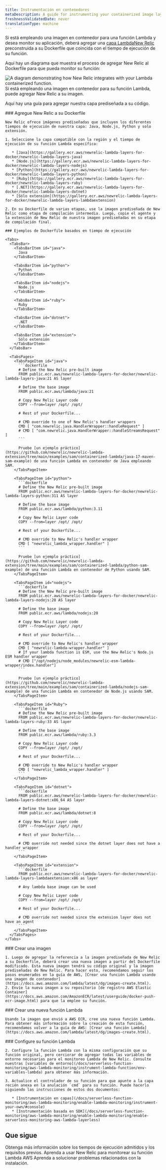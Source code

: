 ```yaml
---
title: Instrumentación en contenedores
metaDescription: A guide for instrumenting your containerized image layer with New Relic.
freshnessValidatedDate: never
translationType: machine
---
```


Si está empleando una imagen en contenedor para una función Lambda y desea monitor su aplicación, deberá agregar una [capa LambdaNew Relic ](https://gallery.ecr.aws/newrelic-lambda-layers-for-docker?page=1)preconstruida a su Dockerfile que coincida con el tiempo de ejecución de su función.

Aquí hay un diagrama que muestra el proceso de agregar New Relic al Dockerfile para que pueda monitor su función:

<img title="containerized images " alt="A diagram demonstrating how New Relic integrates with your Lambda containerized function." src="/images/serverless_diagram_containerized-images-with-lambda.webp" />

<figcaption>
  Si está empleando una imagen en contenedor para su función Lambda, puede agregar New Relic a su imagen.
</figcaption>

Aquí hay una guía para agregar nuestra capa prediseñada a su código.

<Steps>
  <Step>
    ### Agregue New Relic a su Dockerfile

    New Relic ofrece imágenes prediseñadas que incluyen los diferentes tiempos de ejecución de nuestra capa: Java, Node.js, Python y solo extensión.

    1. Seleccione la capa compatible con la región y el tiempo de ejecución de su función Lambda específica:

       * [Java](https://gallery.ecr.aws/newrelic-lambda-layers-for-docker/newrelic-lambda-layers-java)
       * [Node.js](https://gallery.ecr.aws/newrelic-lambda-layers-for-docker/newrelic-lambda-layers-nodejs)
       * [Python](https://gallery.ecr.aws/newrelic-lambda-layers-for-docker/newrelic-lambda-layers-python)
       * [Ruby](https://gallery.ecr.aws/newrelic-lambda-layers-for-docker/newrelic-lambda-layers-ruby)
       * [.NET](https://gallery.ecr.aws/newrelic-lambda-layers-for-docker/newrelic-lambda-layers-dotnet)
       * [Sólo extensión](https://gallery.ecr.aws/newrelic-lambda-layers-for-docker/newrelic-lambda-layers-lambdaextension)

    2. En su Dockerfile de varias etapas, use la imagen prediseñada de New Relic como etapa de compilación intermedia. Luego, copie el agente y la extensión de New Relic de nuestra imagen prediseñadas en su etapa de compilación final.

    ### Ejemplos de Dockerfile basados en tiempo de ejecución

    <Tabs>
      <TabsBar>
        <TabsBarItem id="java">
          Java
        </TabsBarItem>

        <TabsBarItem id="python">
          Python
        </TabsBarItem>

        <TabsBarItem id="nodejs">
          Node.js
        </TabsBarItem>

        <TabsBarItem id="ruby">
          Ruby
        </TabsBarItem>

        <TabsBarItem id="dotnet">
          .NET
        </TabsBarItem>

        <TabsBarItem id="extension">
          Sólo extensión
        </TabsBarItem>
      </TabsBar>

      <TabsPages>
        <TabsPageItem id="java">
          ```dockerfile
          # Define the New Relic pre-built image
          FROM public.ecr.aws/newrelic-lambda-layers-for-docker/newrelic-lambda-layers-java:21 AS layer

          # Define the base image
          FROM public.ecr.aws/lambda/java:21

          # Copy New Relic Layer code
          COPY --from=layer /opt/ /opt/

          # Rest of your Dockerfile...

          # CMD override to one of New Relic's handler wrappers
          CMD [ "com.newrelic.java.HandlerWrapper::handleRequest" ]
          # CMD [ "com.newrelic.java.HandlerWrapper::handleStreamsRequest" ]
          ```

          Pruebe [un ejemplo práctico](https://github.com/newrelic/newrelic-lambda-extension/tree/main/examples/sam/containerized-lambda/java-17-maven-sam-example) de una función Lambda en contenedor de Java empleando SAM.
        </TabsPageItem>

        <TabsPageItem id="python">
          ```dockerfile
          # Define the New Relic pre-built image
          FROM public.ecr.aws/newrelic-lambda-layers-for-docker/newrelic-lambda-layers-python:311 AS layer

          # Define the base image
          FROM public.ecr.aws/lambda/python:3.11

          # Copy New Relic Layer code
          COPY --from=layer /opt/ /opt/

          # Rest of your Dockerfile...

          # CMD override to New Relic's handler wrapper
          CMD [ "newrelic_lambda_wrapper.handler" ]
          ```

          Pruebe [un ejemplo práctico](https://github.com/newrelic/newrelic-lambda-extension/tree/main/examples/sam/containerized-lambda/python-sam-example) de una función Lambda en contenedor de Python usando SAM.
        </TabsPageItem>

        <TabsPageItem id="nodejs">
          ```dockerfile
          # Define the New Relic pre-built image
          FROM public.ecr.aws/newrelic-lambda-layers-for-docker/newrelic-lambda-layers-nodejs:20 AS layer

          # Define the base image
          FROM public.ecr.aws/lambda/nodejs:20

          # Copy New Relic Layer code
          COPY --from=layer /opt/ /opt/

          # Rest of your Dockerfile...

          # CMD override to New Relic's handler wrapper
          CMD [ "newrelic-lambda-wrapper.handler" ]
          # If your lambda function is ESM, use the New Relic's Node.js ESM handler wrapper
          # CMD ["/opt/nodejs/node_modules/newrelic-esm-lambda-wrapper/index.handler"]
          ```

          Pruebe [un ejemplo práctico](https://github.com/newrelic/newrelic-lambda-extension/tree/main/examples/sam/containerized-lambda/nodejs-sam-example) de una función Lambda en contenedor de Node.js usando SAM.
        </TabsPageItem>

        <TabsPageItem id="Ruby">
          ```dockerfile
          # Define the New Relic pre-built image
          FROM public.ecr.aws/newrelic-lambda-layers-for-docker/newrelic-lambda-layers-ruby:33 AS layer

          # Define the base image
          FROM public.ecr.aws/lambda/ruby:3.3

          # Copy New Relic Layer code
          COPY --from=layer /opt/ /opt/

          # Rest of your Dockerfile...

          # CMD override to New Relic's handler wrapper
          CMD [ "newrelic_lambda_wrapper.handler" ]
          ```
        </TabsPageItem>

        <TabsPageItem id="dotnet">
          ```dockerfile
          FROM public.ecr.aws/newrelic-lambda-layers-for-docker/newrelic-lambda-layers-dotnet:x86_64 AS layer

          # Define the base image
          FROM public.ecr.aws/lambda/dotnet:8

          # Copy New Relic Layer code
          COPY --from=layer /opt/ /opt/

          # Rest of your Dockerfile...

          # CMD override not needed since the dotnet layer does not have a handler wrapper
          ```
        </TabsPageItem>

        <TabsPageItem id="extension">
          ```dockerfile
          FROM public.ecr.aws/newrelic-lambda-layers-for-docker/newrelic-lambda-layers-lambdaextension:x86 as layer

          # Any lambda base image can be used

          # Copy New Relic Layer code
          COPY --from=layer /opt/ /opt/

          # Rest of your Dockerfile...

          # CMD override not needed since the extension layer does not have an agent
          ```
        </TabsPageItem>
      </TabsPages>
    </Tabs>
  </Step>

  <Step>
    ### Crear una imagen

    1. Luego de agregar la referencia a la imagen prediseñada de New Relic a su Dockerfile, deberá crear una nueva imagen a partir del Dockerfile modificado. Esta nueva imagen tendrá su código original y la imagen prediseñadas de New Relic. Para hacer esto, recomendamos seguir los pasos enumerados en la guía de AWS, [Crear una función Lambda usando una imagen de contenedor](https://docs.aws.amazon.com/lambda/latest/dg/images-create.html).
    2. Envíe la nueva imagen a su repositorio [de registro AWS Elastic Container](https://docs.aws.amazon.com/AmazonECR/latest/userguide/docker-push-ecr-image.html) para que la emplee su función.
  </Step>

  <Step>
    ### Crear una nueva función Lambda

    Usando la imagen que envió a AWS ECR, cree una nueva función Lambda. Para obtener más información sobre la creación de esta función, recomendamos volver a la guía de AWS: [Crear una función Lambda](https://docs.aws.amazon.com/lambda/latest/dg/images-create.html).
  </Step>

  <Step>
    ### Configure su función Lambda

    2. Configure la función Lambda con la misma configuración que su función original, pero cerciorar de agregar todas las variables de entorno necesarias para el monitoreo Lambda de New Relic. Consulte nuestras [variables de entorno](/docs/serverless-function-monitoring/aws-lambda-monitoring/instrument-lambda-function/env-variables-lambda) para obtener más información.

    3. Actualice el controlador de su función para que apunte a la capa recién anexa en la anulación `cmd` para su función. Puede hacerlo siguiendo las instrucciones de estos dos documentos:

       * [Instrumentación en capas](/docs/serverless-function-monitoring/aws-lambda-monitoring/enable-lambda-monitoring/instrument-your-own/#console)
       * [Instrumentación basada en SDK](/docs/serverless-function-monitoring/aws-lambda-monitoring/enable-lambda-monitoring/enable-serverless-monitoring-aws-lambda-layerless)
  </Step>
</Steps>

## Que sigue

<DocTiles>
  <DocTile title="Compatibility and requirement" path="/docs/serverless-function-monitoring/aws-lambda-monitoring/instrument-lambda-function/compatibility-requirement-lambda-monitoring">Obtenga más información sobre los tiempos de ejecución admitidos y los requisitos previos.</DocTile> <DocTile title="Data and UI" path="/docs/serverless-function-monitoring/aws-lambda-monitoring/ui-data/understand-lambda-monitoring-ui/">Aprenda a usar New Relic para monitorear su función Lambda AWS </DocTile><DocTile title="Troubleshooting" path="/docs/serverless-function-monitoring/aws-lambda-monitoring/troubleshooting">Aprenda a solucionar problemas relacionados con la instalación.</DocTile>
</DocTiles>